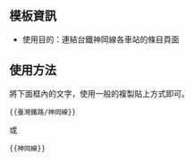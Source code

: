 {{NoteTA|G1=MediaWiki}}{{Documentation subpage}}<!-- 在本行下編輯模板說明 -->

==模板資訊==
*使用目的：連結台鐵神岡線各車站的條目頁面

==使用方法==
將下面框內的文字，使用一般的複製貼上方式即可。
<pre>{{臺灣鐵路/神岡線}}</pre>或<pre>{{神岡線}}</pre>

<includeonly>{{Sandbox other||<!-- 本行下加入模板的分類 -->
[[Category:台灣鐵道路線模板|廢]]

}}</includeonly>